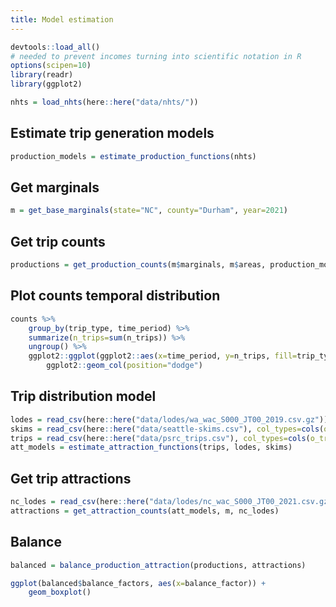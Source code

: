 ```yaml
---
title: Model estimation
---
```


```r
devtools::load_all()
# needed to prevent incomes turning into scientific notation in R
options(scipen=10)
library(readr)
library(ggplot2)
```

```r
nhts = load_nhts(here::here("data/nhts/"))
```

## Estimate trip generation models

```r
production_models = estimate_production_functions(nhts)
```


## Get marginals

```r
m = get_base_marginals(state="NC", county="Durham", year=2021)
```

## Get trip counts

```r
productions = get_production_counts(m$marginals, m$areas, production_models)
```

## Plot counts temporal distribution

```r
counts %>%
    group_by(trip_type, time_period) %>%
    summarize(n_trips=sum(n_trips)) %>%
    ungroup() %>%
    ggplot2::ggplot(ggplot2::aes(x=time_period, y=n_trips, fill=trip_type)) +
        ggplot2::geom_col(position="dodge")
```

## Trip distribution model

```r
lodes = read_csv(here::here("data/lodes/wa_wac_S000_JT00_2019.csv.gz"))
skims = read_csv(here::here("data/seattle-skims.csv"), col_types=cols(orig_geoid=col_character(), dest_geoid=col_character()))
trips = read_csv(here::here("data/psrc_trips.csv"), col_types=cols(o_tract10=col_character(), d_tract10=col_character()))
att_models = estimate_attraction_functions(trips, lodes, skims)
```

## Get trip attractions

```r
nc_lodes = read_csv(here::here("data/lodes/nc_wac_S000_JT00_2021.csv.gz"))
attractions = get_attraction_counts(att_models, m, nc_lodes)
```

## Balance

```r
balanced = balance_production_attraction(productions, attractions)
```

```r
ggplot(balanced$balance_factors, aes(x=balance_factor)) +
    geom_boxplot()
```

